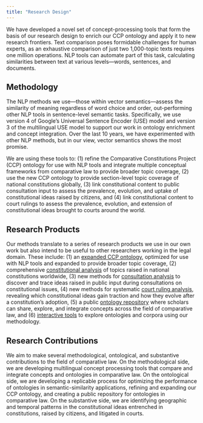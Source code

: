 ```yaml
---
title: "Research Design"
---
```


We have developed a novel set of concept-processing tools that form the basis of our research design to enrich our CCP ontology and apply it to new research frontiers. Text comparison poses formidable challenges for human experts, as an exhaustive comparison of just two 1,000-topic texts requires one million operations. NLP tools can automate part of this task, calculating similarities between text at various levels—words, sentences, and documents.

## Methodology

The NLP methods we use—those within vector semantics—assess the similarity of meaning regardless of word choice and order, out-performing other NLP tools in sentence-level semantic tasks. Specifically, we use version 4 of Google’s Universal Sentence Encoder (USE) model and version 3 of the multilingual USE model to support our work in ontology enrichment and concept integration. Over the last 10 years, we have experimented with other NLP methods, but in our view, vector semantics shows the most promise.

We are using these tools to: (1) refine the Comparative Constitutions Project (CCP) ontology for use with NLP tools and integrate multiple conceptual frameworks from comparative law to provide broader topic coverage, (2) use the new CCP ontology to provide section-level topic coverage of national constitutions globally, (3) link constitutional content to public consultation input to assess the prevalence, evolution, and uptake of constitutional ideas raised by citizens, and (4) link constitutional content to court rulings to assess the prevalence, evolution, and extension of constitutional ideas brought to courts around the world.

## Research Products

Our methods translate to a series of research products we use in our own work but also intend to be useful to other researchers working in the legal domain. These include: (1) an [expanded CCP ontology](https://conceptintegration.github.io/ontology_enrichment.html), optimized for use with NLP tools and expanded to provide broader topic coverage, (2) comprehensive [constitutional analysis](https://conceptintegration.github.io/constitutional_analysis.html) of topics raised in national constitutions worldwide, (3) new methods for [consultation analysis](https://conceptintegration.github.io/consultation_analysis.html) to discover and trace ideas raised in public input during consultations on constitutional issues, (4) new methods for systematic [court ruling analysis](https://conceptintegration.github.io/court_analysis.html), revealing which constitutional ideas gain traction and how they evolve after a constitution’s adoption, (5) a public [ontology repository](https://conceptintegration.github.io/ontology_repository.html) where scholars can share, explore, and integrate concepts across the field of comparative law, and (6) [interactive tools](https://conceptintegration.github.io/ontology_enrichment.html) to explore ontologies and corpora using our methodology.

## Research Contributions

We aim to make several methodological, ontological, and substantive contributions to the field of comparative law. On the methodological side, we are developing multilingual concept processing tools that compare and integrate concepts and ontologies in comparative law. On the ontological side, we are developing a replicable process for optimizing the performance of ontologies in semantic-similarity applications, refining and expanding our CCP ontology, and creating a public repository for ontologies in comparative law. On the substantive side, we are identifying geographic and temporal patterns in the constitutional ideas entrenched in constitutions, raised by citizens, and litigated in courts.
